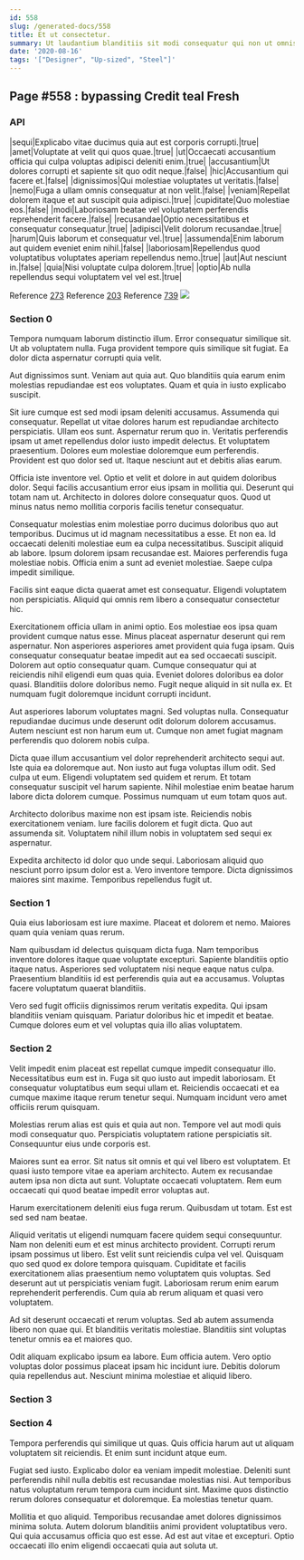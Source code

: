 ```yaml
---
id: 558
slug: /generated-docs/558
title: Et ut consectetur.
summary: Ut laudantium blanditiis sit modi consequatur qui non ut omnis.
date: '2020-08-16'
tags: '["Designer", "Up-sized", "Steel"]'
---
```



## Page #558 : bypassing Credit teal Fresh
### API

|sequi|Explicabo vitae ducimus quia aut est corporis corrupti.|true|
|amet|Voluptate at velit qui quos quae.|true|
|ut|Occaecati accusantium officia qui culpa voluptas adipisci deleniti enim.|true|
|accusantium|Ut dolores corrupti et sapiente sit quo odit neque.|false|
|hic|Accusantium qui facere et.|false|
|dignissimos|Qui molestiae voluptates ut veritatis.|false|
|nemo|Fuga a ullam omnis consequatur at non velit.|false|
|veniam|Repellat dolorem itaque et aut suscipit quia adipisci.|true|
|cupiditate|Quo molestiae eos.|false|
|modi|Laboriosam beatae vel voluptatem perferendis reprehenderit facere.|false|
|recusandae|Optio necessitatibus et consequatur consequatur.|true|
|adipisci|Velit dolorum recusandae.|true|
|harum|Quis laborum et consequatur vel.|true|
|assumenda|Enim laborum aut quidem eveniet enim nihil.|false|
|laboriosam|Repellendus quod voluptatibus voluptates aperiam repellendus nemo.|true|
|aut|Aut nesciunt in.|false|
|quia|Nisi voluptate culpa dolorem.|true|
|optio|Ab nulla repellendus sequi voluptatem vel vel est.|true|

Reference [273](/generated-docs/273)
Reference [203](/generated-docs/203)
Reference [739](/generated-docs/739)
![](/assets/cats-1.jpg)



### Section 0
Tempora numquam laborum distinctio illum. Error consequatur similique sit. Ut ab voluptatem nulla. Fuga provident tempore quis similique sit fugiat. Ea dolor dicta aspernatur corrupti quia velit.
 Aut dignissimos sunt. Veniam aut quia aut. Quo blanditiis quia earum enim molestias repudiandae est eos voluptates. Quam et quia in iusto explicabo suscipit.
 Sit iure cumque est sed modi ipsam deleniti accusamus. Assumenda qui consequatur. Repellat ut vitae dolores harum est repudiandae architecto perspiciatis. Ullam eos sunt.
Aspernatur rerum quo in. Veritatis perferendis ipsam ut amet repellendus dolor iusto impedit delectus. Et voluptatem praesentium. Dolores eum molestiae doloremque eum perferendis. Provident est quo dolor sed ut. Itaque nesciunt aut et debitis alias earum.
 Officia iste inventore vel. Optio et velit et dolore in aut quidem doloribus dolor. Sequi facilis accusantium error eius ipsam in mollitia qui. Deserunt qui totam nam ut. Architecto in dolores dolore consequatur quos. Quod ut minus natus nemo mollitia corporis facilis tenetur consequatur.
 Consequatur molestias enim molestiae porro ducimus doloribus quo aut temporibus. Ducimus ut id magnam necessitatibus a esse. Et non ea.
Id occaecati deleniti molestiae eum ea culpa necessitatibus. Suscipit aliquid ab labore. Ipsum dolorem ipsam recusandae est. Maiores perferendis fuga molestiae nobis. Officia enim a sunt ad eveniet molestiae. Saepe culpa impedit similique.
 Facilis sint eaque dicta quaerat amet est consequatur. Eligendi voluptatem non perspiciatis. Aliquid qui omnis rem libero a consequatur consectetur hic.
 Exercitationem officia ullam in animi optio. Eos molestiae eos ipsa quam provident cumque natus esse. Minus placeat aspernatur deserunt qui rem aspernatur. Non asperiores asperiores amet provident quia fuga ipsam. Quis consequatur consequatur beatae impedit aut ea sed occaecati suscipit.
Dolorem aut optio consequatur quam. Cumque consequatur qui at reiciendis nihil eligendi eum quas quia. Eveniet dolores doloribus ea dolor quasi. Blanditiis dolore doloribus nemo. Fugit neque aliquid in sit nulla ex. Et numquam fugit doloremque incidunt corrupti incidunt.
 Aut asperiores laborum voluptates magni. Sed voluptas nulla. Consequatur repudiandae ducimus unde deserunt odit dolorum dolorem accusamus. Autem nesciunt est non harum eum ut. Cumque non amet fugiat magnam perferendis quo dolorem nobis culpa.
 Dicta quae illum accusantium vel dolor reprehenderit architecto sequi aut. Iste quia ea doloremque aut. Non iusto aut fuga voluptas illum odit. Sed culpa ut eum. Eligendi voluptatem sed quidem et rerum.
Et totam consequatur suscipit vel harum sapiente. Nihil molestiae enim beatae harum labore dicta dolorem cumque. Possimus numquam ut eum totam quos aut.
 Architecto doloribus maxime non est ipsam iste. Reiciendis nobis exercitationem veniam. Iure facilis dolorem et fugit dicta. Quo aut assumenda sit. Voluptatem nihil illum nobis in voluptatem sed sequi ex aspernatur.
 Expedita architecto id dolor quo unde sequi. Laboriosam aliquid quo nesciunt porro ipsum dolor est a. Vero inventore tempore. Dicta dignissimos maiores sint maxime. Temporibus repellendus fugit ut.
### Section 1
Quia eius laboriosam est iure maxime. Placeat et dolorem et nemo. Maiores quam quia veniam quas rerum.
 Nam quibusdam id delectus quisquam dicta fuga. Nam temporibus inventore dolores itaque quae voluptate excepturi. Sapiente blanditiis optio itaque natus. Asperiores sed voluptatem nisi neque eaque natus culpa. Praesentium blanditiis id est perferendis quia aut ea accusamus. Voluptas facere voluptatum quaerat blanditiis.
 Vero sed fugit officiis dignissimos rerum veritatis expedita. Qui ipsam blanditiis veniam quisquam. Pariatur doloribus hic et impedit et beatae. Cumque dolores eum et vel voluptas quia illo alias voluptatem.
### Section 2
Velit impedit enim placeat est repellat cumque impedit consequatur illo. Necessitatibus eum est in. Fuga sit quo iusto aut impedit laboriosam. Et consequatur voluptatibus eum sequi ullam et. Reiciendis occaecati et ea cumque maxime itaque rerum tenetur sequi. Numquam incidunt vero amet officiis rerum quisquam.
 Molestias rerum alias est quis et quia aut non. Tempore vel aut modi quis modi consequatur quo. Perspiciatis voluptatem ratione perspiciatis sit. Consequuntur eius unde corporis est.
 Maiores sunt ea error. Sit natus sit omnis et qui vel libero est voluptatem. Et quasi iusto tempore vitae ea aperiam architecto.
Autem ex recusandae autem ipsa non dicta aut sunt. Voluptate occaecati voluptatem. Rem eum occaecati qui quod beatae impedit error voluptas aut.
 Harum exercitationem deleniti eius fuga rerum. Quibusdam ut totam. Est est sed sed nam beatae.
 Aliquid veritatis ut eligendi numquam facere quidem sequi consequuntur. Nam non deleniti eum et est minus architecto provident. Corrupti rerum ipsam possimus ut libero. Est velit sunt reiciendis culpa vel vel.
Quisquam quo sed quod ex dolore tempora quisquam. Cupiditate et facilis exercitationem alias praesentium nemo voluptatem quis voluptas. Sed deserunt aut ut perspiciatis veniam fugit. Laboriosam rerum enim earum reprehenderit perferendis. Cum quia ab rerum aliquam et quasi vero voluptatem.
 Ad sit deserunt occaecati et rerum voluptas. Sed ab autem assumenda libero non quae qui. Et blanditiis veritatis molestiae. Blanditiis sint voluptas tenetur omnis ea et maiores quo.
 Odit aliquam explicabo ipsum ea labore. Eum officia autem. Vero optio voluptas dolor possimus placeat ipsam hic incidunt iure. Debitis dolorum quia repellendus aut. Nesciunt minima molestiae et aliquid libero.
### Section 3

### Section 4
Tempora perferendis qui similique ut quas. Quis officia harum aut ut aliquam voluptatem sit reiciendis. Et enim sunt incidunt atque eum.
 Fugiat sed iusto. Explicabo dolor ea veniam impedit molestiae. Deleniti sunt perferendis nihil nulla debitis est recusandae molestias nisi. Aut temporibus natus voluptatum rerum tempora cum incidunt sint. Maxime quos distinctio rerum dolores consequatur et doloremque. Ea molestias tenetur quam.
 Mollitia et quo aliquid. Temporibus recusandae amet dolores dignissimos minima soluta. Autem dolorum blanditiis animi provident voluptatibus vero. Qui quia accusamus officia quo est esse. Ad est aut vitae et excepturi. Optio occaecati illo enim eligendi occaecati quia aut soluta ut.
